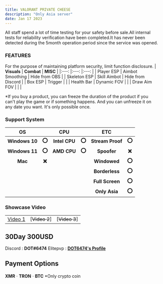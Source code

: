 ```yaml
---
title: VALORANT PRIVATE CHEESE
description: "Only Asia server"
date: Jan 17 2023
---
```

All staff spend a lot of time testing for your safety before sale.All internal tests for reliability verification have been completed.It has never been detected during the 5month operation period since the service was opened.
### FEATURES
For the purpose of maintaining platform security, limit function disclosure.
| **Visuals** 	| **Combat** 	| **MISC** 	|
|:---:	|:---:	|:---:	|
| Player ESP 	| Aimbot Smoothing 	| Hide from OBS 	|
| Skeleton ESP 	|  Skill Aimbot	| Hide from Discord 	|
| Box ESP 	| Trigger 	|  	|
| Health Bar	| Dynamic FOV 	|  	|
| Draw Aim FOV 	|  	|  	|

*If you buy a product, you can freeze the duration of the product if you can't play the game or if something happens. And you can unfreeze it on any date you want. It's only possible once.
### Support System
| **OS** 	|  	| **CPU** 	|  	| **ETC** 	|  	|
|:---:	|:---:	|:---:	|:---:	|:---:	|:---:	|
| **Windows 10** 	| **⭕** 	| **Intel CPU** 	| **⭕** 	| **Stream Proof** 	| **⭕** 	|
| **Windows 11** 	| **⭕** 	| **AMD CPU** 	| **⭕** |  	**Spoofer**     | **❌** 	|
| **Mac** 	| **❌** 	|  	|  	| **Windowed** 	| **⭕**	|
|  	|  	|  	|  	| **Borderless** 	| **⭕**	|
|  	|  	|  	|  	| **Full Screen** 	| **⭕**	|
|  	|  	|  	|  	| **Only Asia** 	| **⭕**	|
### Showcase Video 
|  	|  	|  	|
|:---:	|:---:	|:---:	|
| [Video 1](https://youtu.be/gSrNpgZsnvg) 	| [~~Video 2~~] 	| [~~Video 3~~] 	|
## 30Day 300USD
Discord : **DOT#6474**
Elitepvp : [**DOT6474's Profile**](https://www.elitepvpers.com/forum/members/8505524-dot6474.html)
## Payment Options
**XMR**ㆍ**TRON**ㆍ**BTC** 	*Only crypto coin